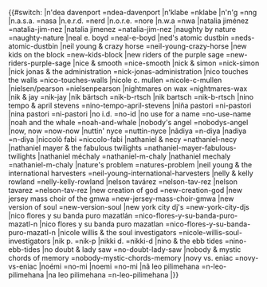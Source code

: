 <noinclude>
{{notice|This is a subtemplate of BillboardDecode, and should not be called directly}}</noinclude><includeonly>{{#switch:{{lc:{{{1}}}}}
|n'dea davenport =ndea-davenport
|n'klabe =nklabe
|n'n'g =nng
|n.a.s.a. =nasa
|n.e.r.d. =nerd
|n.o.r.e. =nore
|n.w.a =nwa
|natalia jiménez =natalia-jim-nez
|natalia jimenez =natalia-jim-nez
|naughty by nature =naughty-nature
|neal e. boyd =neal-e-boyd
|ned's atomic dustbin =neds-atomic-dustbin
|neil young & crazy horse =neil-young-crazy-horse
|new kids on the block =new-kids-block
|new riders of the purple sage =new-riders-purple-sage
|nice & smooth =nice-smooth
|nick & simon =nick-simon
|nick jonas & the administration =nick-jonas-administration
|nico touches the walls =nico-touches-walls
|nicole c. mullen =nicole-c-mullen
|nielsen/pearson =nielsenpearson
|nightmares on wax =nightmares-wax
|nik & jay =nik-jay
|nik bärtsch =nik-b-rtsch
|nik bartsch =nik-b-rtsch
|nino tempo & april stevens =nino-tempo-april-stevens
|niña pastori =ni-pastori
|nina pastori =ni-pastori
|no i.d. =no-id
|no use for a name =no-use-name
|noah and the whale =noah-and-whale
|nobody's angel =nobodys-angel
|now, now =now-now
|nuttin' nyce =nuttin-nyce
|nâdiya =n-diya
|nadiya =n-diya
|niccolò fabi =niccolo-fabi
|nathaniel & necy =nathaniel-necy
|nathaniel mayer & the fabulous twilights =nathaniel-mayer-fabulous-twilights
|nathaniel méchaly =nathaniel-m-chaly
|nathaniel mechaly =nathaniel-m-chaly
|nature's problem =natures-problem
|neil young & the international harvesters =neil-young-international-harvesters
|nelly & kelly rowland =nelly-kelly-rowland
|nelson tavárez =nelson-tav-rez
|nelson tavarez =nelson-tav-rez
|new creation of god =new-creation-god
|new jersey mass choir of the gmwa =new-jersey-mass-choir-gmwa
|new version of soul =new-version-soul
|new york city dj's =new-york-city-djs
|nico flores y su banda puro mazatlán =nico-flores-y-su-banda-puro-mazatl-n
|nico flores y su banda puro mazatlan =nico-flores-y-su-banda-puro-mazatl-n
|nicole willis & the soul investigators =nicole-willis-soul-investigators
|nik p. =nik-p
|nikki d. =nikki-d
|nino & the ebb tides =nino-ebb-tides
|no doubt & lady saw =no-doubt-lady-saw
|nobody & mystic chords of memory =nobody-mystic-chords-memory
|novy vs. eniac =novy-vs-eniac
|noémi =no-mi
|noemi =no-mi
|nã leo pilimehana =n-leo-pilimehana
|na leo pilimehana =n-leo-pilimehana
|{{urlencode:{{{1}}}}}}}</includeonly>